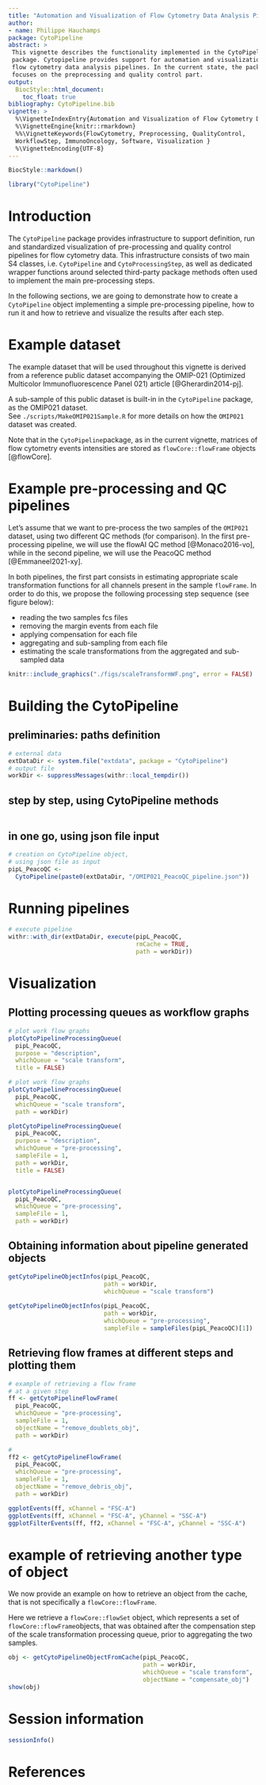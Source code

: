 ```yaml
---
title: "Automation and Visualization of Flow Cytometry Data Analysis Pipelines"
author:
- name: Philippe Hauchamps
package: CytoPipeline
abstract: >
 This vignette describes the functionality implemented in the CytoPipeline
 package. Cytopipeline provides support for automation and visualization of 
 flow cytometry data analysis pipelines. In the current state, the package 
 focuses on the preprocessing and quality control part. 
output:
  BiocStyle::html_document:
    toc_float: true
bibliography: CytoPipeline.bib
vignette: >
  %\VignetteIndexEntry{Automation and Visualization of Flow Cytometry Data Analysis Pipelines}
  %\VignetteEngine{knitr::rmarkdown}
  %%\VignetteKeywords{FlowCytometry, Preprocessing, QualityControl, 
  WorkflowStep, ImmunoOncology, Software, Visualization }
  %\VignetteEncoding{UTF-8}
---
```


```r
BiocStyle::markdown()
```

```r
library("CytoPipeline")
```


# Introduction

The `CytoPipeline` package provides infrastructure to support definition, run
and standardized visualization of pre-processing and quality control pipelines 
for flow cytometry data. This infrastructure consists of two main S4 classes, 
i.e. `CytoPipeline` and `CytoProcessingStep`, as well as dedicated wrapper 
functions around selected third-party package methods often used to implement 
the main pre-processing steps.

In the following sections, we are going to demonstrate how to create a 
`CytoPipeline` object implementing a simple pre-processing pipeline, how to run
it and how to retrieve and visualize the results after each step. 

# Example dataset
The example dataset that will be used throughout this vignette is derived from 
a reference public dataset accompanying the OMIP-021 (Optimized Multicolor 
Immunofluorescence Panel 021) article [@Gherardin2014-pj].  

A sub-sample of this public dataset is built-in in the `CytoPipeline` 
package, as the OMIP021 dataset.  
See `./scripts/MakeOMIP021Sample.R` for more details on how the `OMIP021` 
dataset was created.  

Note that in the `CytoPipeline`package, as in the current vignette, 
matrices of flow cytometry events intensities are stored as 
`flowCore::flowFrame` objects [@flowCore]. 

# Example pre-processing and QC pipelines
Let's assume that we want to pre-process the two samples of the `OMIP021` 
dataset, using two different QC methods (for comparison). In the first 
pre-processing pipeline, we will use the flowAI QC method [@Monaco2016-vo], 
while in the second pipeline, we will use the PeacoQC method [@Emmaneel2021-xy]. 

In both pipelines, the first part consists in estimating appropriate scale
transformation functions for all channels present in the sample `flowFrame`.
In order to do this, we propose the following processing step sequence (see
figure below):   

- reading the two samples fcs files
- removing the margin events from each file
- applying compensation for each file
- aggregating and sub-sampling from each file
- estimating the scale transformations from the aggregated and sub-sampled data   

```r
knitr::include_graphics("./figs/scaleTransformWF.png", error = FALSE)
```


# Building the CytoPipeline

## preliminaries: paths definition

```r
# external data
extDataDir <- system.file("extdata", package = "CytoPipeline")
# output file
workDir <- suppressMessages(withr::local_tempdir())
```

## step by step, using CytoPipeline methods

```r

```


## in one go, using json file input 

```r

# creation on CytoPipeline object,
# using json file as input
pipL_PeacoQC <-
  CytoPipeline(paste0(extDataDir, "/OMIP021_PeacoQC_pipeline.json"))
```

# Running pipelines

```r
# execute pipeline
withr::with_dir(extDataDir, execute(pipL_PeacoQC, 
                                    rmCache = TRUE,
                                    path = workDir))
```


# Visualization

## Plotting processing queues as workflow graphs

```r

# plot work flow graphs
plotCytoPipelineProcessingQueue(
  pipL_PeacoQC,
  purpose = "description",
  whichQueue = "scale transform",
  title = FALSE)

# plot work flow graphs
plotCytoPipelineProcessingQueue(
  pipL_PeacoQC,
  whichQueue = "scale transform",
  path = workDir)

plotCytoPipelineProcessingQueue(
  pipL_PeacoQC,
  purpose = "description",
  whichQueue = "pre-processing",
  sampleFile = 1,
  path = workDir,
  title = FALSE)


plotCytoPipelineProcessingQueue(
  pipL_PeacoQC,
  whichQueue = "pre-processing",
  sampleFile = 1,
  path = workDir)

```

## Obtaining information about pipeline generated objects

```r
getCytoPipelineObjectInfos(pipL_PeacoQC, 
                           path = workDir,
                           whichQueue = "scale transform")
                                  
getCytoPipelineObjectInfos(pipL_PeacoQC, 
                           path = workDir,
                           whichQueue = "pre-processing",
                           sampleFile = sampleFiles(pipL_PeacoQC)[1])
```

## Retrieving flow frames at different steps and plotting them


```r
# example of retrieving a flow frame
# at a given step
ff <- getCytoPipelineFlowFrame(
  pipL_PeacoQC,
  whichQueue = "pre-processing",
  sampleFile = 1,
  objectName = "remove_doublets_obj",
  path = workDir)

#
ff2 <- getCytoPipelineFlowFrame(
  pipL_PeacoQC,
  whichQueue = "pre-processing",
  sampleFile = 1,
  objectName = "remove_debris_obj",
  path = workDir)

ggplotEvents(ff, xChannel = "FSC-A")
ggplotEvents(ff, xChannel = "FSC-A", yChannel = "SSC-A")
ggplotFilterEvents(ff, ff2, xChannel = "FSC-A", yChannel = "SSC-A")
```


# example of retrieving another type of object

We now provide an example on how to retrieve an object from the cache, that
is not specifically a `flowCore::flowFrame`.  

Here we retrieve a `flowCore::flowSet` object, which represents a set of  
`flowCore::flowFrame`objects, that was obtained after the compensation step 
of the scale transformation processing queue, prior to aggregating the 
two samples.

```r
obj <- getCytoPipelineObjectFromCache(pipL_PeacoQC,
                                      path = workDir,
                                      whichQueue = "scale transform",
                                      objectName = "compensate_obj")
show(obj)
```



# Session information {-}

```r
sessionInfo()
```


# References {-}
